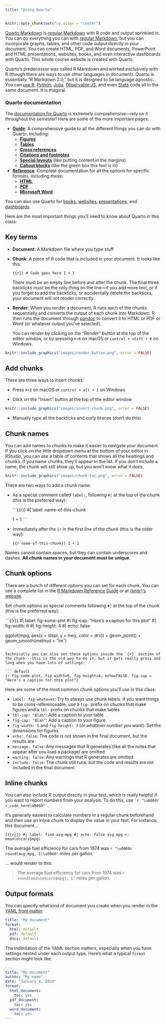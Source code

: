 ```yaml
---
title: "Using Quarto"
---
```


```r
knitr::opts_chunk$set(fig.align = "center")
```

[Quarto Markdown](https://quarto.org/) is [regular Markdown](/guides/markdown.qmd) with R code and output sprinkled in. You can do everything you can with [regular Markdown](/guides/markdown.qmd), but you can incorporate graphs, tables, and other code output directly in your document. You can create HTML, PDF, and Word documents, PowerPoint and HTML presentations, websites, books, and even interactive dashboards with Quarto. This whole course website is created with Quarto.

Quarto's predecessor was called R Markdown and worked exclusively with R (though there are ways to use other languages in document). Quarto is essentially "R Markdown 2.0," but it is designed to be language agnostic. You can [use R](https://quarto.org/docs/computations/r.html), [Python](https://quarto.org/docs/computations/julia.html), [Julia](https://quarto.org/docs/computations/julia.html), [Observable JS](https://quarto.org/docs/computations/ojs.html), and even [Stata](https://gist.github.com/andrewheiss/f38ceb81d362a7fc7cda3ae9ccf1283c) code all in the same document. It is magical.

::: callout-tip
### Quarto documentation

The [documentation for Quarto](https://quarto.org/) is extremely comprehensive---rely on it throughout the semester! Here are some of the more important pages:

-   [**Guide**](https://quarto.org/docs/guide/): A comprehensive guide to all the different things you can do with Quarto, including:
    -   [**Figures**](https://quarto.org/docs/authoring/figures.html)
    -   [**Tables**](https://quarto.org/docs/authoring/tables.html)
    -   [**Cross references**](https://quarto.org/docs/authoring/cross-references.html)
    -   [**Citations and footnotes**](https://quarto.org/docs/authoring/footnotes-and-citations.html)
    -   [**Special layouts**](https://quarto.org/docs/authoring/article-layout.html) (like putting content in the margins)
    -   [**Callout blocks**](https://quarto.org/docs/authoring/callouts.html) (like the green box this text is in)
-   [**Reference**](https://quarto.org/docs/reference/): Complete documentation for all the options for specific formats, including these:
    -   [**HTML**](https://quarto.org/docs/reference/formats/html.html)
    -   [**PDF**](https://quarto.org/docs/reference/formats/pdf.html)
    -   [**Microsoft Word**](https://quarto.org/docs/reference/formats/docx.html)

You can also use Quarto for [books](https://quarto.org/docs/books/), [websites](https://quarto.org/docs/websites/), [presentations](https://quarto.org/docs/presentations/), and [dashboards](https://quarto.org/docs/dashboards/).
:::

Here are the most important things you'll need to know about Quarto in this class:

## Key terms

-   **Document**: A Markdown file where you type stuff

-   **Chunk**: A piece of R code that is included in your document. It looks like this:

    ```{{r}}
    # Code goes here
    1 + 1
    ```

    There must be an empty line before and after the chunk. The final three backticks must be the only thing on the line---if you add more text, or if you forget to add the backticks, or accidentally delete the backticks, your document will not render correctly.

-   **Render**: When you render a document, R runs each of the chunks sequentially and converts the output of each chunk into Markdown. R then runs the document through [pandoc](https://pandoc.org/) to convert it to HTML or PDF or Word (or whatever output you've selected).

    You can render by clicking on the "Render" button at the top of the editor window, or by pressing `⌘⇧K` on macOS or `control + shift + K` on Windows.

```r
knitr::include_graphics("images/render-button.png", error = FALSE)
```

## Add chunks

There are three ways to insert chunks:

-   Press `⌘⌥I` on macOS or `control + alt + I` on Windows

-   Click on the "Insert" button at the top of the editor window

```r
knitr::include_graphics("images/insert-chunk.png", error = FALSE)
```

-   Manually type all the backticks and curly braces (don't do this)

## Chunk names

You can add names to chunks to make it easier to navigate your document. If you click on the little dropdown menu at the bottom of your editor in RStudio, you can see a table of contents that shows all the headings and chunks. If you name chunks, they'll appear in the list. If you don't include a name, the chunk will still show up, but you won't know what it does.

```r
knitr::include_graphics("images/chunk-toc.png", error = FALSE)
```

There are two ways to add a chunk name:

-   As a special comment called `label:`, following `#|` at the top of the chunk (this is the preferred way):

    ```{{r}}
    #| label: name-of-this-chunk

    1 + 1
    ```

-   Immediately after the `{r` in the first line of the chunk (this is the older way):

    ```{{r name-of-this-chunk}}
    1 + 1
    ```

Names cannot contain spaces, but they can contain underscores and dashes. **All chunk names in your document must be unique.**

## Chunk options

There are a bunch of different options you can set for each chunk. You can see a complete list in the [R Markdown Reference Guide](https://rstudio.com/wp-content/uploads/2015/03/rmarkdown-reference.pdf) or at [{knitr}'s website](https://yihui.org/knitr/options/).

Set chunk options as special comments following `#|` at the top of the chunk (this is the preferred way):

```{{r}}
#| label: fig-some-plot
#| fig-cap: "Here's a caption for this plot"
#| fig-width: 6
#| fig-height: 4
#| echo: false

ggplot(mpg, aes(x = displ, y = hwy, color = drv)) +
  geom_point() +
  geom_smooth(method = "lm")
```

Technically you can also set these options inside the `{r}` section of the chunk---this is the old way to do it, but it gets really gross and long when you have lots of settings:

``` default
{r fig-some-plot, fig.width=6, fig.height=4, echo=FALSE, fig.cap = "Here's a caption for this plot"}
```

Here are some of the most common chunk options you'll use in this class:

-   `label: fig-whatever`: Try to always use chunk labels. If you want things to be cross-referenceable, use a `fig-` prefix on chunks that make figures and a `tbl-` prefix on chunks that make tables
-   `tbl-cap: "Blah"`: Add a caption to your table
-   `fig-cap: "Blah"`: Add a caption to your figure
-   `fig-width: 5` and `fig-height: 3` (*or whatever number you want*): Set the dimensions for figures
-   `echo: false`: The code is not shown in the final document, but the results are
-   `message: false`: Any messages that R generates (like all the notes that appear after you load a package) are omitted
-   `warning: false`: Any warnings that R generates are omitted
-   `include: false`: The chunk still runs, but the code and results are not included in the final document

## Inline chunks

You can also include R output directly in your text, which is really helpful if you want to report numbers from your analysis. To do this, use `` `r "\u0060r r_code_here\u0060"` ``.

It's generally easiest to calculate numbers in a regular chunk beforehand and then use an inline chunk to display the value in your text. For instance, this document...

```{{{r}}}
#| label: find-avg-mpg
#| echo: false
avg_mpg <- mean(mtcars$mpg)
```

The average fuel efficiency for cars from 1974 was `r "\u0060r round(avg_mpg, 1)\u0060"` miles per gallon.

... would render to this:

> The average fuel efficiency for cars from 1974 was `r round(mean(mtcars$mpg), 1)` miles per gallon.

## Output formats

You can specify what kind of document you create when you render in the [YAML front matter](/guides/markdown.qmd#front-matter).

``` yaml
title: "My document"
format:
  html: default
  pdf: default
  docx: default
```

The indentation of the YAML section matters, especially when you have settings nested under each output type. Here's what a typical `format` section might look like:

``` yaml
---
title: "My document"
author: "My name"
date: "January 4, 2024"
format: 
  html_document: 
    toc: yes
  pdf_document: 
    toc: yes
  word_document: 
    toc: yes
---
```
